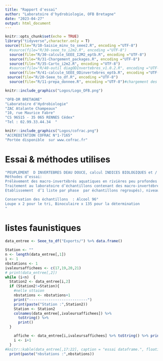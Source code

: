 ```yaml
---
title: "Rapport d'essai"
author: "Laboratoire d'hydrobiologie, OFB Bretagne"
date: "2023-04-27"
output: html_document
---
```



```r
knitr::opts_chunk$set(echo = TRUE)
library("tidyverse",character.only = T)
source(file="R/10-Saisie_minv_to_seee2.R", encoding ="UTF-8")
  #source(file="R/30-seee_to_i2m2.R", encoding ="UTF-8")
  source(file="R/30-calcule_SEEE_I2M2_eptb.R", encoding ="UTF-8")
  source(file="R/31-Chargement_packages.R", encoding ="UTF-8")
  source(file="R/35-Carto_i2m2.R", encoding ="UTF-8")
  #source(file="R/40-outil diagODInvertebres_v1.0.2.R", encoding ="UTF-8")
  source(file="R/41-calcule_SEEE_ODinvertebres_eptb.R", encoding ="UTF-8")
 source(file="R/20-Seee_to_df.R", encoding ="UTF-8")
  source(file="R/11-prepa_donnee.R", encoding ="UTF-8")#chargement des packages
```


```r

knitr::include_graphics("Logos/Logo_OFB.png")

"OFB-DR BRETAGNE"
"Laboratoire d'Hydrobiologie"  
"ZAC Atalante Champeaux"
"10, rue Maurice Fabre"
"CS 96515 - 35 065 RENNES Cédex"
"Tel : 02.99.33.44.34  "

knitr::include_graphics("Logos/cofrac.png")
"ACCREDITATION COFRAC N°1-7165"  
"Portée disponible  sur www.cofrac.fr"  
```
# Essai & méthodes utilises
```r

"PEUPLEMENT  D INVERTEBRES DEAU DOUCE, calcul INDICES BIOLOGIQUES et / ou METRIQUES (si demandé, outil utilisé et sa version)
Méthodes d’essai: 
Prélèvement des macro-invertébrés aquatiques en rivières peu profondes Norme NF T 90-333 (septembre 2016),
Traitement au laboratoire d’échantillons contenant des macro-invertébrés de cours d’eau Norme NF T 90-388 (Décembre 2020)
Etablissement  d’1 liste par phase  par échantillons regroupés), niveau de détermination taxonomique genre (option B), abondance estimée par taxon (option 2)

Conservation des échantillons  : Alcool 96°
Loupe x 2 pour le tri, Binoculaire x 135 pour la détermination
"
```


# listes faunistiques

```r
data_entree <- Seee_to_df("Exports/") %>% data.frame() 
  
Station <- ""
n <- length(data_entree[,1])
i <- 1
nbstations <- 1
ivaleursaffichees <- c(17,19,20,21)
# print(data_entree[,2])
while (i<n)  {
  Station2 <- data_entree[i,2]
  if (Station2!=Station){
    #nelle sttaion
    nbstations <- nbstations+1
    print("---------------------------")
    print(paste("Station :",Station2))
    Station <- Station2
    colnames(data_entree[,ivaleursaffichees]) %>% 
      toString() %>% 
      print()
  }

    affiche <- data_entree[i,ivaleursaffichees] %>% toString() %>% print()
    i <- i+1
  }
#knitr::kable(data_entree[,17:22], caption = "essai dataframe.", floating.environment="sidewaystable")
  print(paste("nbstations :",nbstations))
```


